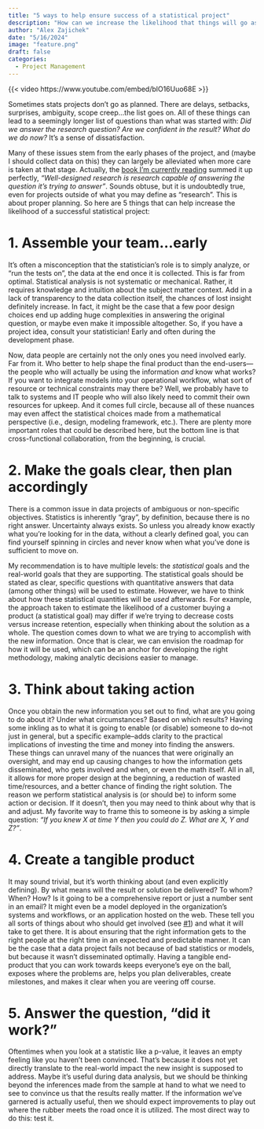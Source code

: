 ```yaml
---
title: "5 ways to help ensure success of a statistical project"
description: "How can we increase the likelihood that things will go as expected?"
author: "Alex Zajichek"
date: "5/16/2024"
image: "feature.png"
draft: false
categories:
  - Project Management
---
```


{{< video https://www.youtube.com/embed/blO16Uuo68E >}}

Sometimes stats projects don’t go as planned. There are delays, setbacks, surprises, ambiguity, scope creep...the list goes on. All of these things can lead to a seemingly longer list of questions than what was started with: *Did we answer the research question? Are we confident in the result? What do we do now?* It’s a sense of dissatisfaction.

Many of these issues stem from the early phases of the project, and (maybe I should collect data on this) they can largely be alleviated when more care is taken at that stage. Actually, the [book I’m currently reading](https://theeffectbook.net/) summed it up perfectly, *“Well-designed research is research capable of answering the question it’s trying to answer”*. Sounds obtuse, but it is undoubtedly true, even for projects outside of what you may define as “research”. This is about proper planning. So here are 5 things that can help increase the likelihood of a successful statistical project:

# 1. Assemble your team...early {#assembleteam}

It’s often a misconception that the statistician’s role is to simply analyze, or “run the tests on”, the data at the end once it is collected. This is far from optimal. Statistical analysis is not systematic or mechanical. Rather, it requires knowledge and intuition about the subject matter context. Add in a lack of transparency to the data collection itself, the chances of lost insight definitely increase. In fact, it might be the case that a few poor design choices end up adding huge complexities in answering the original question, or maybe even make it impossible altogether. So, if you have a project idea, consult your statistician! Early and often during the development phase.

Now, data people are certainly not the only ones you need involved early. Far from it. Who better to help shape the final product than the end-users—the people who will actually be using the information *and* know what works? If you want to integrate models into your operational workflow, what sort of resource or technical constraints may there be? Well, we probably have to talk to systems and IT people who will also likely need to commit their own resources for upkeep. And it comes full circle, because all of these nuances may even affect the statistical choices made from a mathematical perspective (i.e., design, modeling framework, etc.). There are plenty more important roles that could be described here, but the bottom line is that cross-functional collaboration, from the beginning, is crucial.

# 2. Make the goals clear, then plan accordingly

There is a common issue in data projects of ambiguous or non-specific objectives. Statistics is inherently “gray”, by definition, because there is no right answer. Uncertainty always exists. So unless you already know exactly what you’re looking for in the data, without a clearly defined goal, you can find yourself spinning in circles and never know when what you’ve done is sufficient to move on.

My recommendation is to have multiple levels: the *statistical* goals and the real-world goals that they are supporting. The statistical goals should be stated as clear, specific questions with quantitative answers that data (among other things) will be used to estimate. However, we have to think about how these statistical quantities will be *used* afterwards. For example, the approach taken to estimate the likelihood of a customer buying a product (a statistical goal) may differ if we're trying to decrease costs versus increase retention, especially when thinking about the solution as a whole. The question comes down to what we are trying to accomplish with the new information. Once that is clear, we can envision the roadmap for how it will be used, which can be an anchor for developing the right methodology, making analytic decisions easier to manage.

# 3. Think about taking action

Once you obtain the new information you set out to find, what are you going to do about it? Under what circumstances? Based on which results? Having some inkling as to what it is going to enable (or disable) someone to do–not just in general, but a specific example–adds clarity to the practical implications of investing the time and money into finding the answers. These things can unravel many of the nuances that were originally an oversight, and may end up causing changes to how the information gets disseminated, who gets involved and when, or even the math itself. All in all, it allows for more proper design at the beginning, a reduction of wasted time/resources, and a better chance of finding the right solution. The reason we perform statistical analysis is (or should be) to inform some action or decision. If it doesn’t, then you may need to think about why that is and adjust. My favorite way to frame this to someone is by asking a simple question: *“If you knew X at time Y then you could do Z. What are X, Y and Z?”*.

# 4. Create a tangible product

It may sound trivial, but it’s worth thinking about (and even explicitly defining). By what means will the result or solution be delivered? To whom? When? How? Is it going to be a comprehensive report or just a number sent in an email? It might even be a model deployed in the organization’s systems and workflows, or an application hosted on the web. These tell you all sorts of things about who should get involved (see [#1](#assembleteam)) and what it will take to get there. It is about ensuring that the right information gets to the right people at the right time in an expected and predictable manner. It can be the case that a data project fails not because of bad statistics or models, but because it wasn’t disseminated optimally. Having a tangible end-product that you can work towards keeps everyone’s eye on the ball, exposes where the problems are, helps you plan deliverables, create milestones, and makes it clear when you are veering off course.

# 5. Answer the question, “did it work?”

Oftentimes when you look at a statistic like a p-value, it leaves an empty feeling like you haven’t been convinced. That’s because it does not yet directly translate to the real-world impact the new insight is supposed to address. Maybe it’s useful during data analysis, but we should be thinking beyond the inferences made from the sample at hand to what we need to see to convince us that the results really matter. If the information we’ve garnered is actually useful, then we should expect improvements to play out where the rubber meets the road once it is utilized. The most direct way to do this: test it.
